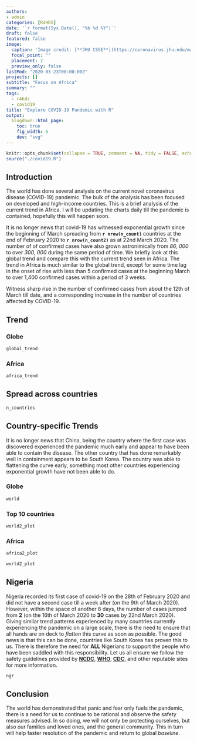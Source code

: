 ```yaml
---
authors:
- admin
categories: [R4HDS]
date: '`r format(Sys.Date(), "%b %d %Y")`'
draft: false
featured: false
image:
  caption: 'Image credit: [**JHU CSSE**](https://coronavirus.jhu.edu/map.html/)'
  focal_point: ""
  placement: 2
  preview_only: false
lastMod: "2020-03-23T00:00:00Z"
projects: []
subtitle: "Focus on Africa"
summary: ""
tags:
  - r4hds
  - covid19
title: "Explore COVID-19 Pandemic with R"
output:
  blogdown::html_page:
    toc: true
    fig_width: 6
    dev: "svg"
---
```



```r
knitr::opts_chunk$set(collapse = TRUE, comment = NA, tidy = FALSE, echo = FALSE)
source("./covid19.R")
```

## Introduction 

The world has done several analysis on the current novel coronavirus disease (COVID-19) pandemic. The bulk of the analysis has been focused on developed and high-income countries. This is a brief analysis of the current trend in Africa. I will be updating the charts daily till the pandemic is contained, hopefully this will happen soon.   


It is no longer news that covid-19 has witnessed exponential growth since the beginning of March spreading from **`r nrow(n_count)`** countries at the end of February 2020 to **`r nrow(n_count2)`** as at 22nd March 2020. The number of of confirmed cases have also grown astronimically from *86, 000* to over *300, 000* during the same period of time. We briefly look at this global trend and compare this with the current trend seen in Africa. The trend in Africa is much similar to the global trend, except for some time lag in the onset of rise with less than 5 confirmed cases at the beginning March to over 1,400 confirmed cases within a period of 3 weeks.   


Witness sharp rise in the number of confirmed cases from about the 12th of March till date, and a corresponding increase in the number of countries affected by COVID-19.

## Trend  {.tabset .tabset-fade .tabset-pills}


### Globe

```r
global_trend
```


### Africa


```r
africa_trend
```

## Spread across countries

```r
n_countries
```



## Country-specific Trends

It is no longer news that China, being the country where the first case was discovered experienced the pandemic much early and appear to have been able to contain the disease. The other country that has done remarkably well in containment appears to be South Korea. The country was able to flattening the curve early, something most other countries experiencing exponential growth have not been able to do.


### Globe

```r
world
```

### Top 10 countries



```r

world2_plot

```



### Africa


```r

africa2_plot

```


```r

world2_plot

```



## Nigeria

Nigeria recorded its first case of covid-19 on the 28th of February 2020 and did not have a second case till a week after (on the 9th of March 2020). However, within the space of another 8 days, the number of cases jumped from **2** (on the 16th of March 2020 to **30** cases by 22nd March 2020). Giving similar trend patterns experienced by many countries currently experiencing the pandemic on a large scale, there is the need to ensure that all hands are on deck to _flatten_ this curve as soon as possible. The good news is that this can be done, countries like South Korea has proven this to us. There is therefore the need for **ALL** Nigerians to support the people who have been saddled with this responsibility. Let us all ensure we follow the safety guidelines provided by [**NCDC**](http://covid19.ncdc.gov.ng/faq.html#about), [**WHO**](https://www.who.int/emergencies/diseases/novel-coronavirus-2019/advice-for-public), [**CDC**](https://www.cdc.gov/coronavirus/2019-ncov/index.html), and other reputable sites for more information.  


```r
ngr

```


## Conclusion

The world has demonstrated that panic and fear only fuels the pandemic, there is a need for us to continue to be rational and observe the safety measures advised. In so doing, we will not only be protecting ourselves, but also our families and loved ones, and the general community. This in turn will help faster resolution of the pandemic and return to global *baseline*.

